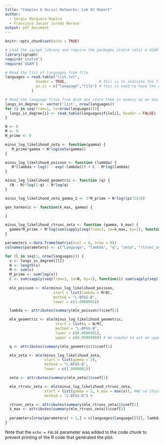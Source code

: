 ```yaml
---
title: "Complex & Social Networks: Lab 02 Report"
author:
  - Sergio Mosquera Dopico
  - Francisco Javier Jurado Moreno
output: pdf_document
---
```


```r
knitr::opts_chunk$set(echo = TRUE)
```

```r
# Load the igraph library and require the packages stats4 (mle) & VGAM (Riemman-zeta)
library(igraph)
require('stats4')
require('VGAM')
```

```r
# Read the list of languages from file
languages = read.table("list.txt",
              header = TRUE,               # this is to indicate the first line of the file contains the names of the columns instead of the real data
              as.is = c("language","file") # this is need to have the cells treated as real strings and not as categorial data.
            )

# Read the language files from disk and store them in memory so we don't have to do so multiple times
langs_in_degree <- vector('list', nrow(languages))
for (i in seq(from=1, to=nrow(languages))){
  langs_in_degree[i] <- read.table(languages$file[i], header = FALSE)
}
```


```r
N <- 0
M <- 0
M_prime <- 0

minus_log_likelihood_zeta <- function(gamma) {
   M_prime*gamma + N*log(zeta(gamma))
}

minus_log_likelihood_poisson <- function (lambda) {
   N*(lambda + log(1 - exp(-lambda))) + C - M*log(lambda)
}

minus_log_likelihood_geometric <- function (q) {
  (N - M)*log(1-q) - N*log(q)
}

minus_log_likelihood_zeta_gamma_2 <- 2*M_prime + N*log((pi^2)/6)

gen_harmonic <- function(k_max, gamma) {

}

minus_log_likelihood_rtrunc_zeta <- function (gamma, k_max) {
  gamma*M_prime + N*log(sum(sapply(seq(from=1, to=k_max, by=1), function(x) x^(-gamma))))
}
```

```r

parameters <-data.frame(matrix(ncol = 6, nrow = 0))
colnames(parameters) <- c("Language", "lambda", "q", "zeta", "rtrunc_zeta", "k_max")

for (l in seq(1, nrow(languages))) {
  x <- langs_in_degree[[l]]
  N <- length(x)
  M <- sum(x)
  M_prime <- sum(log(x))
  C <- sum(sapply(seq(from=1, to=N, by=1), function(i) sum(sapply(seq(from=1, to=x[i], by=1), function(j) log(j)))))
  
  mle_poisson <- mle(minus_log_likelihood_poisson,
                      start = list(lambda = M/N),
                      method = "L-BFGS-B",
                      lower = c(1.0000001))

  lambda <- attributes(summary(mle_poisson))$coef[1]

  mle_geometric <- mle(minus_log_likelihood_geometric,
                       start = list(q = N/M),
                       method = "L-BFGS-B",
                       lower = c(0.0000001),
                       upper = c(0.9999999)) # We needed to set an upper bound

  q <- attributes(summary(mle_geometric))$coef[1]

  mle_zeta <- mle(minus_log_likelihood_zeta,
                  start = list(gamma = 2),
                  method = "L-BFGS-B",
                  lower = c(1.0000001))

  zeta <- attributes(summary(mle_zeta))$coef[1]

  mle_rtrunc_zeta <- mle(minus_log_likelihood_rtrunc_zeta,
                  start = list(gamma = 2, k_max = max(x)), #We've chosen the largest k
                  method = "L-BFGS-B") #

  rtrunc_zeta <- attributes(summary(mle_rtrunc_zeta))$coef[1]
  k_max <- attributes(summary(mle_rtrunc_zeta))$coef[2]
  
  parameters[nrow(parameters) + 1,] = c(languages$language[[l]], lambda, q, zeta, rtrunc_zeta, k_max)
}

```

Note that the `echo = FALSE` parameter was added to the code chunk to prevent printing of the R code that generated the plot.
